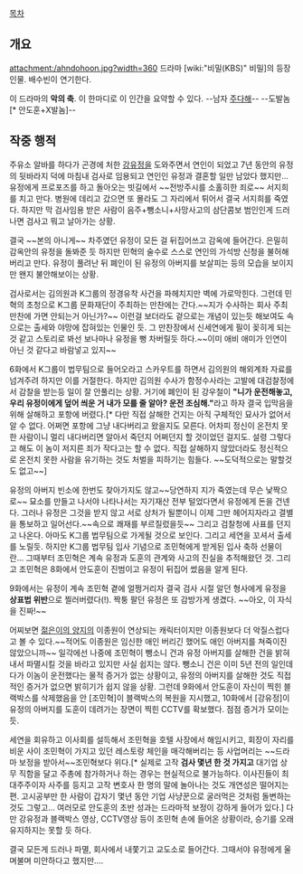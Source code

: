 [[목차]]
== 개요 ==
attachment:/ahndohoon.jpg?width=360
드라마 [wiki:"비밀(KBS)" 비밀]의 등장인물. 배수빈이 연기한다.

이 드라마의 '''악의 축'''. 이 한마디로 이 인간을 요약할 수 있다. --남자 [[주다해]]-- --도발놈[* 안도훈+X발놈]--

== 작중 행적 ==
주유소 알바를 하다가 곤경에 처한 [[강유정]]을 도와주면서 연인이 되었고 7년 동안의 유정의 뒷바라지 덕에 마침내 검사로 임용되고 연인인 유정과 결혼할 일만 남았다 했지만... 유정에게 프로포즈를 하고 돌아오는 빗길에서 ~~전방주시를 소홀히한 죄로~~ 서지희를 치고 만다. 병원에 데리고 갔으면 또 몰라도 그 자리에서 튀어서 결국 서지희를 죽였다. 하지만 막 검사임용 받은 사람이 음주+뺑소니+사망사고의 삼단콤보 범인인게 드러나면 검사고 뭐고 날아가는 상황. 

결국 ~~본의 아니게~~ 차주였던 유정이 모든 걸 뒤집어쓰고 감옥에 들어간다. 은밀히 감옥안의 유정을 돌봐준 듯 하지만 민혁의 술수로 스스로 연인의 가석방 신청을 불허해버리고 만다. 유정이 풀려난 뒤 폐인이 된 유정의 아버지를 보살피는 등의 모습을 보이지만 왠지 불안해보이는 상황.

검사로서는 김의원과 K그룹의 정경유착 사건을 파헤치지만 벽에 가로막힌다. 그런데 민혁의 초청으로 K그룹 문화재단이 주최하는 만찬에는 간다.~~지가 수사하는 회사 주최 만찬에 가면 안되는거 아닌가?~~ 이런걸 보더라도 겉으로는 개념이 있는듯 해보여도 속으로는 출세와 야망에 잡혀있는 인물인 듯. 그 만찬장에서 신세연에게 필이 꽂히게 되는 것 같고 스토리로 봐선 보나마나 유정을 뻥 차버릴듯 하다.~~이미 애비 애미가 인연이 아닌 것 같다고 바람넣고 있지~~

6화에서 K그룹이 법무팀으로 들어오라고 스카우트를 하면서 김의원의 해외계좌 자료를 넘겨주려 하지만 이를 거절한다. 하지만 김의원 수사가 함정수사라는 고발에 대검찰정에서 감찰을 받는등 일이 잘 안풀리는 상황. 거기에 폐인이 된 강우철이 '''"니가 운전해놓고, 우리 유정이에게 덮어 씌운 거 내가 모를 줄 알아? 운전 조심해."'''라고 하자 결국 입막음을 위해 살해하고 포항에 버렸다.[* 다만 직접 살해한 건지는 아직 구체적인 묘사가 없어서 알 수 없다. 어쩌면 포항에 그냥 내다버리고 왔을지도 모른다. 어차피 정신이 온전치 못한 사람이니 멀리 내다버리면 알아서 죽던지 어쩌던지 할 것이었던 걸지도. 설령 그렇다고 해도 이 놈이 저지른 죄가 작다고는 할 수 없다. 직접 살해하지 않았더라도 정신적으로 온전치 못한 사람을 유기하는 것도 처벌을 피하기는 힘들다. ~~도덕적으로는 말할것도 없고~~] 

유정의 아버지 빈소에 한번도 찾아가지도 않고~~당연하지 지가 죽였는데 무슨 낯짝으로~~ 묘소를 만들고 나서야 나타나서는 자기재산 전부 털었다면서 유정에게 돈을 건넨다. 그러나 유정은 그것을 받지 않고 서로 상처가 될뿐이니 이제 그만 헤어지자라고 결별을 통보하고 일어선다.~~속으로 쾌재를 부르질렀을듯~~ 그리고 검찰청에 사표를 던지고 나온다. 아마도 K그룹 법무팀으로 가게될 것으로 보인다. 그리고 세연을 꼬셔서 출세를 노릴듯. 하지만 K그룹 법무팀 입사 기념으로 조민혁에게 받게된 입사 축하 선물이란... 그때부터 조민혁은 계속 유정과 도훈의 관계와 사고의 진실을 추적해왔던 것. 그리고 조민혁은 8화에서 안도훈이 진범이고 유정이 뒤집어 썼음을 알게 된다.

9화에서는 유정이 계속 조민혁 곁에 얼쩡거리자 결국 검사 시절 알던 형사에게 유정을 '''상표법 위반'''으로 찔러버렸다(!). 짝퉁 팔던 유정은 또 감방가게 생겼다. ~~아오, 이 자식을 진짜!~~

어찌보면 [[젊은이의 양지]]의 이종원이 연상되는 캐릭터이지만 이종원보다 더 악질스럽다고 볼 수 있다.~~적어도 이종원은 임신한 애인 버리긴 했어도 애인 아버지를 쳐죽이진 않았으니까~~ 일각에선 나중에 조민혁이 뺑소니 건과 유정 아버지를 살해한 건을 밝혀내서 파멸시킬 것을 바라고 있지만 사실 쉽지는 않다. 뺑소니 건은 이미 5년 전의 일인데다가 이놈이 운전했다는 물적 증거가 없는 상황이고, 유정의 아버지를 살해한 것도 직접적인 증거가 없으면 밝히기가 쉽지 않을 상황. 그런데 9화에서 안도훈이 자신이 찍힌 블랙박스를 삭제했음을 안 [조민혁]이 블랙박스의 복원을 지시했고, 10화에서 [강유정]이 유정의 아버지를 도훈이 데려가는 장면이 찍힌 CCTV를 확보했다. 점점 증거가 모이는 듯.

세연을 회유하고 이사회를 설득해서 조민혁을 호텔 사장에서 해임시키고, 회장이 자리를 비운 사이 조민혁이 가지고 있던 레스토랑 체인을 매각해버리는 등 사업머리는 ~~드라마 보정을 받아서~~조민혁보다 위다.[* 실제로 고작 '''검사 몇년 한 것 가지고''' 대기업 상무 직함을 달고 주총에 참가하거나 하는 경우는 현실적으로 불가능하다. 이사진들이 최대주주이자 사주를 등지고 고작 변호사 한 명의 말에 놀아나는 것도 개연성은 떨어지는 편. 고시공부만 한 사람이 갑자기 몇년 동안 기업 사냥꾼으로 굴러먹은 것처럼 돌변하는 것도 그렇고... 여러모로 안도훈의 초반 성과는 드라마적 보정이 강하게 들어가 있다.] 다만 강유정과 블랙박스 영상, CCTV영상 등이 조민혁 손에 들어온 상황이라, 승기를 오래 유지하지는 못할 듯 하다.

결국 모든게 드러나 파멸, 회사에서 내쫓기고 교도소로 들어간다. 그때서야 유정에게 울며불며 미안하다고 했지만....
